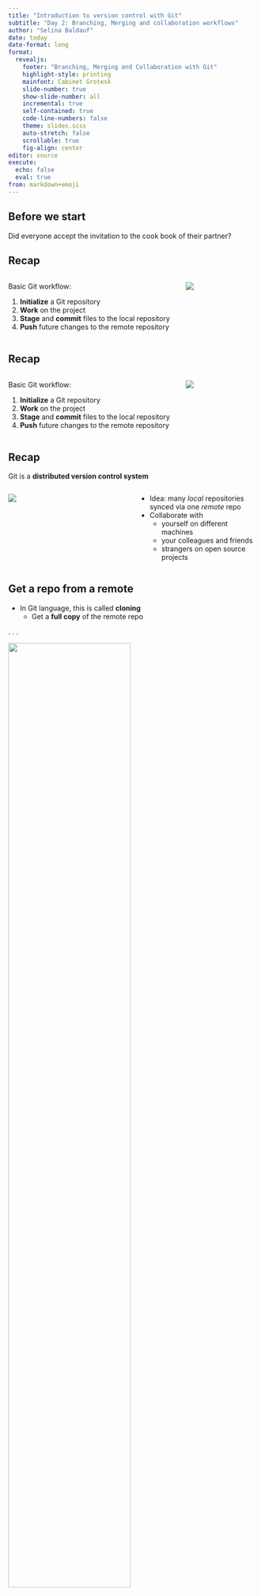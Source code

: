 ```yaml
---
title: "Introduction to version control with Git"
subtitle: "Day 2: Branching, Merging and collaboration workflows"
author: "Selina Baldauf"
date: today
date-format: long
format: 
  revealjs:
    footer: "Branching, Merging and Collaboration with Git"
    highlight-style: printing
    mainfont: Cabinet Grotesk
    slide-number: true
    show-slide-number: all
    incremental: true
    self-contained: true
    code-line-numbers: false
    theme: slides.scss
    auto-stretch: false
    scrollable: true
    fig-align: center
editor: source
execute: 
  echo: false
  eval: true
from: markdown+emoji
---
```


## Before we start

Did everyone accept the invitation to the cook book of their partner?

## Recap

:::{.columns}

:::{.column width="70%"}

Basic Git workflow:

:::{.nonincremental}

1. **Initialize** a Git repository
2. **Work** on the project
3. **Stage** and **commit** files to the local repository
4. **Push** future changes to the remote repository

:::

:::

:::{.column width="30%"}

![](img/day2/local_to_remote.png){fig-align="center"}

:::

:::


## Recap

:::{.columns}

:::{.column width="70%"}

Basic Git workflow:

:::{.nonincremental}

1. **Initialize** a Git repository
2. **Work** on the project
3. **Stage** and **commit** files to the local repository
4. **Push** future changes to the remote repository

:::

:::

:::{.column width="30%"}

![](img/day2/both_directions_with_question.png){fig-align="center"}

:::

:::

## Recap

Git is a **distributed version control system**

:::{.columns}

:::{.column width="50%"}

![](img/day1/distributed.png)

:::

:::{.column width="50%"}

- Idea: many *local* repositories synced via one *remote* repo
- Collaborate with
  - yourself on different machines
  - your colleagues and friends
  - strangers on open source projects
  
:::

:::

## Get a repo from a remote

- In Git language, this is called **cloning**
  - Get a **full copy** of the remote repo

. . .

![](img/day2/git_clone_concept.png){width=70% fig-align="center"}

- If the clone is authorized it can also commit and push

# Now you
> Clone your partners cookBook repo
> [Complete task 1 "Clone" (5 min)](../sessions/02_git_collaboration.qmd#Tasks)

## Get changes from the remote

- Local changes, publish to remote: `git push`

- Remote changes, pull to local: `git pull`

. . .

![](img/day2/git_pull_concept.png){width=63% fig-align="center"}

## A simple collaboration workflow

<br>

![](img/day2/collab_simple.png)

- One remote repo on Github, multiple local repos
- Idea: Everyone works on the same branch
  - **Pull before** you start **working**
  - **Push after** you finished **working**
  
## A simple collaboration workflow

<br>

![](img/day2/collab_simple.png)

This works well if

- Repo is not updated often
- You don't work on the same files simultaneously
- No need to discuss changes
  - Everything is directly integrated in main
- You collaborate with yourself

## A simple collaboration workflow

<br>

![](img/day2/collab_simple.png)

This workflow starts to be problematic when

- People push often
  - Conflicts on main
- Not possible to discuss code before integration
- Difficult to just "try something out"
  - Everything goes directly to main
  
## Let's give it a try

- Open a recipe in the cook book of your partner
- Change something in there
- Commit the change and push it

. . .

- Now switch to your own cook book
- Pull the change that your partner just did
- Checkout what they changed in the history tab

## A branching-merging workflow

<br>

![](img/day2/collab_branching_merging.png)

- One remote repo on Github, multiple local repos
- Idea: Everyone works on the their **separate branch**
  - **Merge** your branch with the main when you are finished 

## A branching-merging workflow

<br>

![](img/day2/collab_branching_merging.png)

#### Advantages of this approach

- Guarantee that main always works
- Potential conflicts don't have to be solved on main
- You can just "try something out"

## Working on a separate branch

The steps to create and work on a separate branch are easy:

![](img/day2/create_branch_stew.png)

- Create a local branch and switch to it
- Work on the branch like you are used to
  - Make changes, **stage** and **commit**, publish and **push**

## Merging changes from a branch

To bring changes to the main branch you need to **merge** them.

![](img/day2/merge_branch_stew_ff.png)

Normally: Git merge brings the commits from the branch to main

## Merging changes from a branch

To bring changes to the main branch you need to **merge** them.

![](img/day2/merge_branch_stew_merge_commit.png)

If there was a commit on a common file in main, a *merge commit* is introduced.

## Merging changes from a branch

To bring changes to the main branch you need to **merge** them.

. . .

- Mostly merging happens without problems, but...
- ... if the same line was edited on separate branches...
- ... there will be a merge conflict :scream:

. . .

Merge conflicts need to be solved manually. You need to chose which of the conflicting
versions you want to keep.

# Now you
> Create a branch in your partner's cook book
> [Complete task 2 "Branch and merge" (10 min)](../sessions/02_git_collaboration.qmd#Tasks)

## Before we continue

You partner now has pushed some changes to your cook book.

Get the changes from the remote. In Github Desktop

- Switch to your own cook book repository
- Click the pull button (same as push)
- Have a look at the commit history to see your partner's changes

## A branching-merging workflow with Github

![](img/day2/collab_branching_pre_pr.png)

- One remote repo on Github, multiple local repos
- Idea: Everyone works on the their separate branch
  - ~~Merge your branch with the main when you are finished~~

## A branching-merging workflow with Github

![](img/day2/collab_branching_pr.png)

::: {.nonincremental}

- One remote repo on Github, multiple local repos
- Idea: Everyone works on the their separate branch
  - ~~Merge your branch with the main when you are finished~~
  - Create a pull request on Github to ask for a merge

:::

## A branching-merging workflow with Github

A pull request is basically asking your collaborators:

> What do you think of my changes? Can we integrate them in main or do we still need to change something?

. . .

Github has nice features for pull requests:

- **Describe your changes** in detail
- Collaborators can easily **compare versions**
- Collaborators can **discuss and comment** on your changes
- ...

## A branching-merging workflow with Github

A pull request is basically asking your collaborators:

> What do you think of my changes? Can we integrate them in main or do we still need to change something?

A pull request is merged on Github when **everyone agreed on the code**.

# Now you
> Create a pull request on your partners repo
> Review the pull request by your partner on your own repo
> [Complete task "Pull requests" (20 min)](../sessions/02_git_collaboration.qmd#Tasks)

# Thanks for your attention

> Questions?

## Next week

**Idea:** Questions and problems often arise when working with the tool.

**Until then**

Work with Git (~ 2 h), e.g.

- Start using version control for you own projects
- Create a cook book project using the terminal
- Try to use Git from R (see How-To)
- ...

Write down your problems/questions/other Git things you are interested in.

**Next week we will**
- Discuss your questions 
- Look at other interesting Git things todo
  - e.g. Use Git from R
  - Use Github to publish websites
  - ...